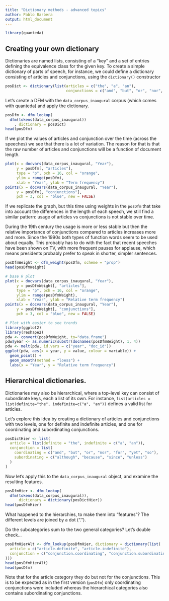 ```yaml
---
title: "Dictionary methods - advanced topics"
author: Pablo Barbera
output: html_document
---
```


```r
library(quanteda)
```

## Creating your own dictionary

Dictionaries are named lists, consisting of a "key" and a set of entries defining the equivalence class for the given key.  To create a simple dictionary of parts of speech, for instance, we could define a dictionary consisting of articles and conjunctions, using the `dictionary()` constructor

```r
posDict <- dictionary(list(articles = c("the", "a", "an"),
                           conjunctions = c("and", "but", "or", "nor", "for", "yet", "so")))
```

Let's create a DFM with the `data_corpus_inaugural` corpus (which comes with quanteda) and apply the dictionary.

```r
posDfm <- dfm_lookup(
  dfm(tokens(data_corpus_inaugural))
    , dictionary = posDict)
head(posDfm)
```

If we plot the values of articles and conjunction over the time (across the speeches) we see that there is a lot of variation. The reason for that is that the raw number of articles and conjunctions will be a function of document length.

```r
plot(x = docvars(data_corpus_inaugural, "Year"), 
     y = posDfm[, "articles"],
     type = "p", pch = 16, col = "orange",
     ylim = range(posDfm),
     xlab = "Year", ylab = "Term frequency")
points(x = docvars(data_corpus_inaugural, "Year"), 
     y = posDfm[, "conjunctions"],
     pch = 3, col = "blue", new = FALSE)
```

If we replicate the graph, but this time using weights in the `posDfm` that take into account the differences in the length of each speech, we still find a similar pattern: usage of articles vs conjunctions is not stable over time. 

During the 19th century the usage is more or less stable but then the relative importance of conjunctions compared to articles increases more and more. Since the 1990s both types of function words seem to be used about equally. This probably has to do with the fact that recent speeches have been shown on TV, with more frequent pauses for applause, which means presidents probably prefer to speak in shorter, simpler sentences.

```r
posDfmWeight <- dfm_weight(posDfm, scheme = "prop")
head(posDfmWeight)

# base R plot
plot(x = docvars(data_corpus_inaugural, "Year"), 
     y = posDfmWeight[, "articles"],
     type = "p", pch = 16, col = "orange",
     ylim = range(posDfmWeight),
     xlab = "Year", ylab = "Relative term frequency")
points(x = docvars(data_corpus_inaugural, "Year"), 
     y = posDfmWeight[, "conjunctions"],
     pch = 3, col = "blue", new = FALSE)

# Plot with easier to see trends
library(ggplot2)
library(reshape2)
pdw <- convert(posDfmWeight, to="data.frame")
pdw$year <- as.numeric(substr(docnames(posDfmWeight), 1, 4))
pdw <- melt(pdw, id.vars = c("year", "doc_id"))
ggplot(pdw, aes(x = year, y = value, colour = variable)) +
  geom_point() +
  geom_smooth(method = "loess") +
  labs(x = "Year", y = "Relative term frequency")
```

## Hierarchical dictionaries.

Dictionaries may also be hierarchical, where a top-level key can consist of subordinate keys, each a list of its own.  For instance, `list(articles = list(definite="the", indefinite=c("a", "an"))` defines a valid list for articles.  

Let's explore this idea by creating a dictionary of articles and conjunctions with two levels, one for definite and indefinite articles, and one for coordinating and  subordinating conjunctions.

```r
posDictHier <- list(
  article = list(definite = "the", indefinite = c("a", "an")),
  conjunction = list(
    coordinating = c("and", "but", "or", "nor", "for", "yet", "so"),
    subordinating = c("although", "because", "since", "unless")
  )
)
```

Now let's apply this to the `data_corpus_inaugural` object, and examine the resulting features. 

```r
posDfmHier <- dfm_lookup(
  dfm(tokens(data_corpus_inaugural)), 
      dictionary = dictionary(posDictHier))
head(posDfmHier)
```

What happened to the hierarchies, to make them into "features"? The different levels are joined by a dot (".").

Do the subcategories sum to the two general categories? Let's double check...

```r
posDfmHierAlt <- dfm_lookup(posDfmHier, dictionary = dictionary(list(
  article = c("article.definite", "article.indefinite"), 
  conjunction = c("conjunction.coordinating", "conjunction.subordinating")
)))
head(posDfmHierAlt)
head(posDfm)
```

Note that for the article category they do but not for the conjunctions. This is to be expected as in the first version (`posDfm`) only coordinating conjunctions were included whereas the hierarchical categories also contains subordinating conjunctions.
